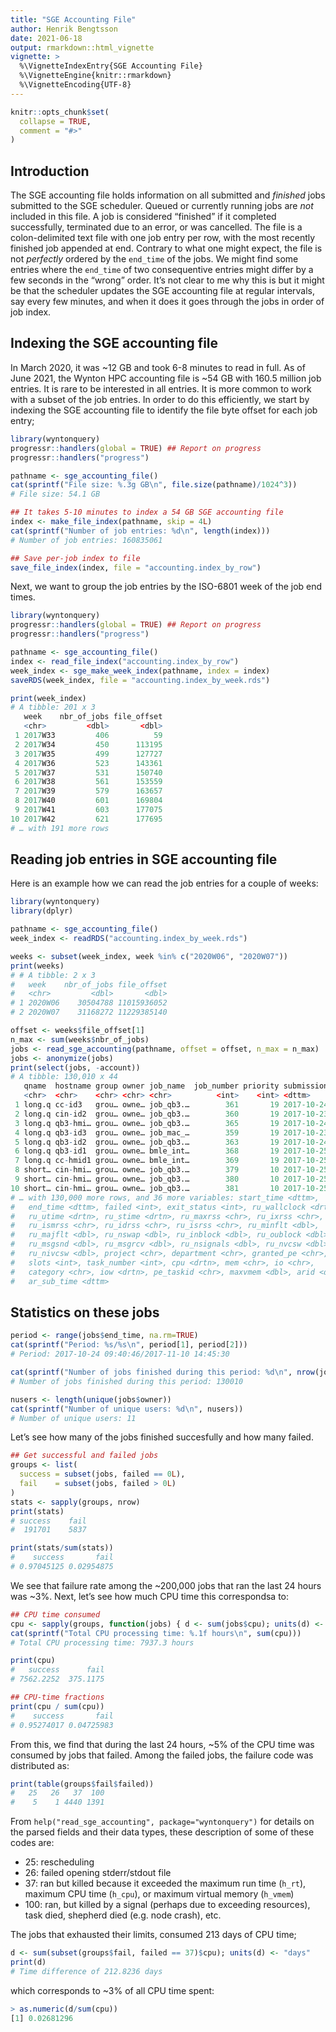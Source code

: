 ```yaml
---
title: "SGE Accounting File"
author: Henrik Bengtsson
date: 2021-06-18
output: rmarkdown::html_vignette
vignette: >
  %\VignetteIndexEntry{SGE Accounting File}
  %\VignetteEngine{knitr::rmarkdown}
  %\VignetteEncoding{UTF-8}
---
```


```r
knitr::opts_chunk$set(
  collapse = TRUE,
  comment = "#>"
)
```

## Introduction

The SGE accounting file holds information on all submitted and _finished_ jobs submitted to the SGE scheduler.  Queued or currently running jobs are _not_ included in this file.  A job is considered "finished" if it completed successfully, terminated due to an error, or was cancelled.  The file is a colon-delimited text file with one job entry per row, with the most recently finished job appended at end.  Contrary to what one might expect, the file is not _perfectly_ ordered by the `end_time` of the jobs.  We might find some entries where the `end_time` of two consequentive entries might differ by a few seconds in the "wrong" order.  It's not clear to me why this is but it might be that the scheduler updates the SGE accounting file at regular intervals, say every few minutes, and when it does it goes through the jobs in order of job index.


## Indexing the SGE accounting file

In March 2020, it was ~12 GB and took 6-8 minutes to read in full.  As of June 2021, the Wynton HPC accounting file is ~54 GB with 160.5 million job entries.  It is rare to be interested in all entries.  It is more common to work with a subset of the job entries.  In order to do this efficiently, we start by indexing the SGE accounting file to identify the file byte offset for each job entry;

```r
library(wyntonquery)
progressr::handlers(global = TRUE) ## Report on progress
progressr::handlers("progress")

pathname <- sge_accounting_file()
cat(sprintf("File size: %.3g GB\n", file.size(pathname)/1024^3))
# File size: 54.1 GB

## It takes 5-10 minutes to index a 54 GB SGE accounting file
index <- make_file_index(pathname, skip = 4L)
cat(sprintf("Number of job entries: %d\n", length(index)))
# Number of job entries: 160835061

## Save per-job index to file
save_file_index(index, file = "accounting.index_by_row")
```

Next, we want to group the job entries by the ISO-6801 week of the job end times.

```r
library(wyntonquery)
progressr::handlers(global = TRUE) ## Report on progress
progressr::handlers("progress")

pathname <- sge_accounting_file()
index <- read_file_index("accounting.index_by_row")
week_index <- sge_make_week_index(pathname, index = index)
saveRDS(week_index, file = "accounting.index_by_week.rds")

print(week_index)
# A tibble: 201 x 3
   week    nbr_of_jobs file_offset
   <chr>         <dbl>       <dbl>
 1 2017W33         406          59
 2 2017W34         450      113195
 3 2017W35         499      127727
 4 2017W36         523      143361
 5 2017W37         531      150740
 6 2017W38         561      153559
 7 2017W39         579      163657
 8 2017W40         601      169804
 9 2017W41         603      177075
10 2017W42         621      177695
# … with 191 more rows
```



## Reading job entries in SGE accounting file

Here is an example how we can read the job entries for a couple of weeks:

```r
library(wyntonquery)
library(dplyr)

pathname <- sge_accounting_file()
week_index <- readRDS("accounting.index_by_week.rds")

weeks <- subset(week_index, week %in% c("2020W06", "2020W07"))
print(weeks)
# # A tibble: 2 x 3
#   week    nbr_of_jobs file_offset
#   <chr>         <dbl>       <dbl>
# 1 2020W06    30504788 11015936052
# 2 2020W07    31168272 11229385140

offset <- weeks$file_offset[1]
n_max <- sum(weeks$nbr_of_jobs)
jobs <- read_sge_accounting(pathname, offset = offset, n_max = n_max)
jobs <- anonymize(jobs)
print(select(jobs, -account))
# A tibble: 130,010 x 44
   qname  hostname group owner job_name  job_number priority submission_time    
   <chr>  <chr>    <chr> <chr> <chr>          <int>    <int> <dttm>             
 1 long.q cc-id3   grou… owne… job_qb3.…        361       19 2017-10-24 09:33:46
 2 long.q cin-id2  grou… owne… job_qb3.…        360       19 2017-10-23 16:09:59
 3 long.q qb3-hmi… grou… owne… job_qb3.…        365       19 2017-10-24 12:01:17
 4 long.q qb3-id3  grou… owne… job_mac_…        359       19 2017-10-23 09:52:44
 5 long.q qb3-id2  grou… owne… job_qb3.…        363       19 2017-10-24 09:41:57
 6 long.q qb3-id1  grou… owne… bmle_int…        368       19 2017-10-25 09:21:41
 7 long.q cc-hmid1 grou… owne… bmle_int…        369       19 2017-10-25 09:23:47
 8 short… cin-hmi… grou… owne… job_qb3.…        379       10 2017-10-25 10:41:51
 9 short… cin-hmi… grou… owne… job_qb3.…        380       10 2017-10-25 10:46:10
10 short… cin-hmi… grou… owne… job_qb3.…        381       10 2017-10-25 10:48:42
# … with 130,000 more rows, and 36 more variables: start_time <dttm>,
#   end_time <dttm>, failed <int>, exit_status <int>, ru_wallclock <drtn>,
#   ru_utime <drtn>, ru_stime <drtn>, ru_maxrss <chr>, ru_ixrss <chr>,
#   ru_ismrss <chr>, ru_idrss <chr>, ru_isrss <chr>, ru_minflt <dbl>,
#   ru_majflt <dbl>, ru_nswap <dbl>, ru_inblock <dbl>, ru_oublock <dbl>,
#   ru_msgsnd <dbl>, ru_msgrcv <dbl>, ru_nsignals <dbl>, ru_nvcsw <dbl>,
#   ru_nivcsw <dbl>, project <chr>, department <chr>, granted_pe <chr>,
#   slots <int>, task_number <int>, cpu <drtn>, mem <chr>, io <chr>,
#   category <chr>, iow <drtn>, pe_taskid <chr>, maxvmem <dbl>, arid <dbl>,
#   ar_sub_time <dttm>
```


## Statistics on these jobs


```r
period <- range(jobs$end_time, na.rm=TRUE)
cat(sprintf("Period: %s/%s\n", period[1], period[2]))
# Period: 2017-10-24 09:40:46/2017-11-10 14:45:30

cat(sprintf("Number of jobs finished during this period: %d\n", nrow(jobs)))
# Number of jobs finished during this period: 130010

nusers <- length(unique(jobs$owner))
cat(sprintf("Number of unique users: %d\n", nusers))
# Number of unique users: 11
```

Let's see how many of the jobs finished succesfully and how many failed.

```r
## Get successful and failed jobs
groups <- list(
  success = subset(jobs, failed == 0L),
  fail    = subset(jobs, failed > 0L)
)
stats <- sapply(groups, nrow)
print(stats)
# success    fail 
#  191701    5837 

print(stats/sum(stats))
#    success       fail 
# 0.97045125 0.02954875
```

We see that failure rate among the ~200,000 jobs that ran the last 24 hours was ~3%.  Next, let's see how much CPU time this correspondsa to:

```r
## CPU time consumed
cpu <- sapply(groups, function(jobs) { d <- sum(jobs$cpu); units(d) <- "days"; d })
cat(sprintf("Total CPU processing time: %.1f hours\n", sum(cpu)))
# Total CPU processing time: 7937.3 hours

print(cpu)
#   success      fail 
# 7562.2252  375.1175

## CPU-time fractions
print(cpu / sum(cpu))
#    success       fail 
# 0.95274017 0.04725983
```

From this, we find that during the last 24 hours, ~5% of the CPU time was consumed by jobs that failed.  Among the failed jobs, the failure code was distributed as:

```r
print(table(groups$fail$failed))
#   25   26   37  100 
#    5    1 4440 1391
```

From `help("read_sge_accounting", package="wyntonquery")` for details on the parsed fields and their data types, these description of some of these codes are:

 *  25: rescheduling
 *  26: failed opening stderr/stdout file
 *  37: ran but killed because it exceeded the maximum run time (`h_rt`), maximum CPU time (`h_cpu`), or maximum virtual memory (`h_vmem`)
 * 100: ran, but killed by a signal (perhaps due to exceeding resources), task died, shepherd died (e.g. node crash), etc.


The jobs that exhausted their limits, consumed 213 days of CPU time;

```r
d <- sum(subset(groups$fail, failed == 37)$cpu); units(d) <- "days"
print(d)
# Time difference of 212.8236 days
```

which corresponds to ~3% of all CPU time spent:

```r
> as.numeric(d/sum(cpu))
[1] 0.02681296
```
